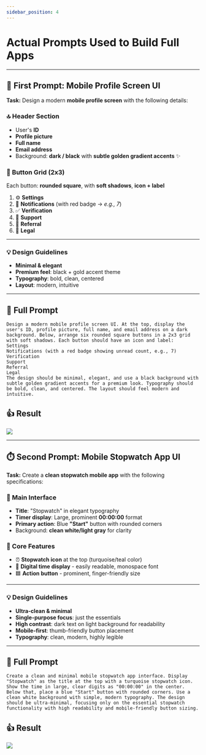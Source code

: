 ```yaml
---
sidebar_position: 4
---
```


# Actual Prompts Used to Build Full Apps

---

## 🎨 First Prompt: Mobile Profile Screen UI

**Task:** Design a modern **mobile profile screen** with the following details:

### 🔝 Header Section

- User's **ID**
- **Profile picture**
- **Full name**
- **Email address**
- Background: **dark / black** with **subtle golden gradient accents** ✨

### 🔲 Button Grid (2x3)

Each button: **rounded square**, with **soft shadows**, **icon + label**

1. ⚙️ **Settings**
2. 🔔 **Notifications** (with red badge → *e.g., 7*)
3. ✅ **Verification**
4. 💬 **Support**
5. 🎁 **Referral**
6. 📜 **Legal**

---

### 💡 Design Guidelines

- **Minimal & elegant**
- **Premium feel**: black + gold accent theme
- **Typography**: bold, clean, centered
- **Layout**: modern, intuitive

---

## 📝 Full Prompt

```text
Design a modern mobile profile screen UI. At the top, display the user's ID, profile picture, full name, and email address on a dark background. Below, arrange six rounded square buttons in a 2x3 grid with soft shadows. Each button should have an icon and label:
Settings
Notifications (with a red badge showing unread count, e.g., 7)
Verification
Support
Referral
Legal
The design should be minimal, elegant, and use a black background with subtle golden gradient accents for a premium look. Typography should be bold, clean, and centered. The layout should feel modern and intuitive.
```

## 👍 Result

![](/img/ai/prompt1.png)

---

## ⏱️ Second Prompt: Mobile Stopwatch App UI

**Task:** Create a **clean stopwatch mobile app** with the following specifications:

### 📱 Main Interface

- **Title**: "Stopwatch" in elegant typography
- **Timer display**: Large, prominent **00:00:00** format
- **Primary action**: Blue **"Start"** button with rounded corners
- Background: **clean white/light gray** for clarity

### 🎯 Core Features

- ⏰ **Stopwatch icon** at the top (turquoise/teal color)
- 🔢 **Digital time display** - easily readable, monospace font
- 🟦 **Action button** - prominent, finger-friendly size

---

### 💡 Design Guidelines

- **Ultra-clean & minimal**
- **Single-purpose focus**: just the essentials
- **High contrast**: dark text on light background for readability
- **Mobile-first**: thumb-friendly button placement
- **Typography**: clean, modern, highly legible

---

## 📝 Full Prompt

```text
Create a clean and minimal mobile stopwatch app interface. Display "Stopwatch" as the title at the top with a turquoise stopwatch icon. Show the time in large, clear digits as "00:00:00" in the center. Below that, place a blue "Start" button with rounded corners. Use a clean white background with simple, modern typography. The design should be ultra-minimal, focusing only on the essential stopwatch functionality with high readability and mobile-friendly button sizing.
```

## 👍 Result

![](/img/ai/prompt2.png)